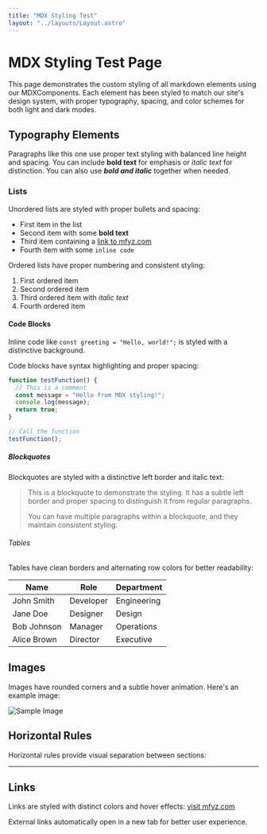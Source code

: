 ```yaml
---
title: "MDX Styling Test"
layout: "../layouts/Layout.astro"
---
```


# MDX Styling Test Page

This page demonstrates the custom styling of all markdown elements using our MDXComponents. Each element has been styled to match our site's design system, with proper typography, spacing, and color schemes for both light and dark modes.

## Typography Elements

Paragraphs like this one use proper text styling with balanced line height and spacing. You can include **bold text** for emphasis or *italic text* for distinction. You can also use ***bold and italic*** together when needed.

### Lists

Unordered lists are styled with proper bullets and spacing:

- First item in the list
- Second item with some **bold text**
- Third item containing a [link to mfyz.com](https://mfyz.com)
- Fourth item with some `inline code`

Ordered lists have proper numbering and consistent styling:

1. First ordered item
2. Second ordered item
3. Third ordered item with *italic text*
4. Fourth ordered item

#### Code Blocks

Inline code like `const greeting = "Hello, world!";` is styled with a distinctive background.

Code blocks have syntax highlighting and proper spacing:

```javascript
function testFunction() {
  // This is a comment
  const message = "Hello from MDX styling!";
  console.log(message);
  return true;
}

// Call the function
testFunction();
```

##### Blockquotes

Blockquotes are styled with a distinctive left border and italic text:

> This is a blockquote to demonstrate the styling. It has a subtle left border and proper spacing to distinguish it from regular paragraphs.
>
> You can have multiple paragraphs within a blockquote, and they maintain consistent styling.

###### Tables

Tables have clean borders and alternating row colors for better readability:

| Name | Role | Department |
|------|------|------------|
| John Smith | Developer | Engineering |
| Jane Doe | Designer | Design |
| Bob Johnson | Manager | Operations |
| Alice Brown | Director | Executive |

## Images

Images have rounded corners and a subtle hover animation. Here's an example image:

![Sample Image](https://picsum.photos/800/400)

## Horizontal Rules

Horizontal rules provide visual separation between sections:

---

## Links

Links are styled with distinct colors and hover effects: [visit mfyz.com](https://mfyz.com)

External links automatically open in a new tab for better user experience.
